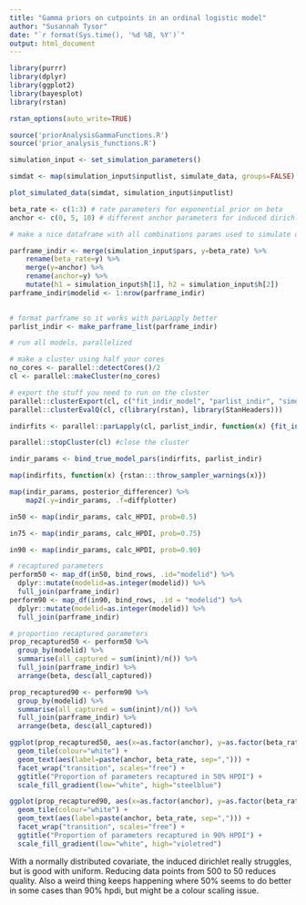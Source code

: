 ```yaml
---
title: "Gamma priors on cutpoints in an ordinal logistic model"
author: "Susannah Tysor"
date: "`r format(Sys.time(), '%d %B, %Y')`"
output: html_document
---
```


```r
library(purrr)
library(dplyr)
library(ggplot2)
library(bayesplot)
library(rstan)
```
```r
rstan_options(auto_write=TRUE)
```
```r
source('priorAnalysisGammaFunctions.R')
source('prior_analysis_functions.R')
```

```r

simulation_input <- set_simulation_parameters()

simdat <- map(simulation_input$inputlist, simulate_data, groups=FALSE)

plot_simulated_data(simdat, simulation_input$inputlist)
```
```r

beta_rate <- c(1:3) # rate parameters for exponential prior on beta
anchor <- c(0, 5, 10) # different anchor parameters for induced dirichlet prior

# make a nice dataframe with all combinations params used to simulate data and model params used to try to recover those params

parframe_indir <- merge(simulation_input$pars, y=beta_rate) %>%
    rename(beta_rate=y) %>%
    merge(y=anchor) %>%
    rename(anchor=y) %>%
    mutate(h1 = simulation_input$h[1], h2 = simulation_input$h[2])
parframe_indir$modelid <- 1:nrow(parframe_indir)
    
```

```r
# format parframe so it works with parLapply better
parlist_indir <- make_parframe_list(parframe_indir)

# run all models, parallelized

# make a cluster using half your cores
no_cores <- parallel::detectCores()/2
cl <- parallel::makeCluster(no_cores)

# export the stuff you need to run on the cluster
parallel::clusterExport(cl, c("fit_indir_model", "parlist_indir", "simdat"))
parallel::clusterEvalQ(cl, c(library(rstan), library(StanHeaders)))

indirfits <- parallel::parLapply(cl, parlist_indir, function(x) {fit_indir_model(simdatlist = simdat, pars=x, groups=FALSE)})

parallel::stopCluster(cl) #close the cluster

```
```r
indir_params <- bind_true_model_pars(indirfits, parlist_indir)
```
```r
map(indirfits, function(x) {rstan:::throw_sampler_warnings(x)})
```

```r
map(indir_params, posterior_differencer) %>%
    map2(.y=indir_params, .f=diffplotter)
```

```r
in50 <- map(indir_params, calc_HPDI, prob=0.5)

in75 <- map(indir_params, calc_HPDI, prob=0.75)

in90 <- map(indir_params, calc_HPDI, prob=0.90)

# recaptured parameters
perform50 <- map_df(in50, bind_rows, .id="modelid") %>%
  dplyr::mutate(modelid=as.integer(modelid)) %>%
  full_join(parframe_indir) 
perform90 <- map_df(in90, bind_rows, .id = "modelid") %>%
  dplyr::mutate(modelid=as.integer(modelid)) %>%
  full_join(parframe_indir)

# proportion recaptured parameters
prop_recaptured50 <- perform50 %>%
  group_by(modelid) %>%
  summarise(all_captured = sum(inint)/n()) %>%
  full_join(parframe_indir) %>%
  arrange(beta, desc(all_captured))

prop_recaptured90 <- perform90 %>%
  group_by(modelid) %>%
  summarise(all_captured = sum(inint)/n()) %>%
  full_join(parframe_indir) %>%
  arrange(beta, desc(all_captured))
```

```r
ggplot(prop_recaptured50, aes(x=as.factor(anchor), y=as.factor(beta_rate), fill=all_captured)) + 
  geom_tile(colour="white") +
  geom_text(aes(label=paste(anchor, beta_rate, sep=","))) +
  facet_wrap("transition", scales="free") +
  ggtitle("Proportion of parameters recaptured in 50% HPDI") +
  scale_fill_gradient(low="white", high="steelblue")

ggplot(prop_recaptured90, aes(x=as.factor(anchor), y=as.factor(beta_rate), fill=all_captured)) + 
  geom_tile(colour="white") +
  geom_text(aes(label=paste(anchor, beta_rate, sep=","))) +
  facet_wrap("transition", scales="free") +
  ggtitle("Proportion of parameters recaptured in 90% HPDI") +
  scale_fill_gradient(low="white", high="violetred")
```
With a normally distributed covariate, the induced dirichlet really struggles, but is good with uniform. Reducing data points from 500 to 50 reduces quality. Also a weird thing keeps happening where 50% seems to do better in some cases than 90% hpdi, but might be a colour scaling issue.
